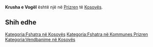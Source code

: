{{Fshat në 
 | Emri                = Krusha e Vogël
 | EmriAlt                = 
 | NAME_SHORT_FORM=      
 | NAME_GENERIC=      
 | NAME_SORT_NAME_RO=      KRUSHAEVOGEL
 | FULL_NAME_RO = Krusha e Vogël
 | FULL_NAME_ND_RO=Krusha e Vogel
 | SORT_NAME_RG=KRUSHAEVOGEL
 | FULL_NAME_RG=Krusha e Vogël
 | FULL_NAME_ND_RG=Krusha e Vogel
 | SRP_NAME_SHORT_FORM=      
 | SRP_NAME_GENERIC=      
 | SRP_NAME_SORT_NAME_RO=      
 | SRP_FULL_NAME_RO = 
 | SRP_FULL_NAME_ND_RO=
 | SRP_SORT_NAME_RG=
 | SRP_FULL_NAME_RG=
 | SRP_FULL_NAME_ND_RG=
 | Emri (Rasa dhanore) = 
 | Figura              = 
 | Shteti              = Kosovo
 | Komuna              = Prizren
 | Kodi postar         = 
 | Sipërfaqja          = 

 | Popullsia           = 

 | Regj. i popullsisë  = 
 | Dend. e popullsisë  = 
 | Faqja zyrtare       = 
 <!--- Koordinatat ----> 
 | Gjerësia            = 42.307778
 | Gjatësia            = 20.651111
 | Lartësia            = 
}}
'''Krusha e Vogël''' është një [[]] në [[Prizren]] të [[Kosovës]].

<!-- == Gjeografia == -->
<!-- == Historia == -->
<!-- == Demografia == -->
== Shih edhe ==
{{Komuna Prizren}}
{{Kosovo-Administrata-Cung}}

[[Kategoria:Fshatra në Kosovës]]
[[Kategoria:Fshatra në Kommunes Prizren]]
[[Kategoria:Vendbanime në Kosovës]]